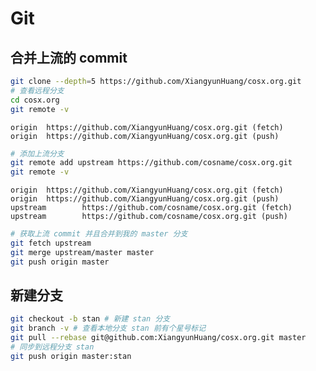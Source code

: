 # Git

## 合并上流的 commit 

```bash
git clone --depth=5 https://github.com/XiangyunHuang/cosx.org.git
# 查看远程分支
cd cosx.org
git remote -v
```

```
origin  https://github.com/XiangyunHuang/cosx.org.git (fetch)
origin  https://github.com/XiangyunHuang/cosx.org.git (push)
```


```bash
# 添加上流分支
git remote add upstream https://github.com/cosname/cosx.org.git
git remote -v
```
```
origin  https://github.com/XiangyunHuang/cosx.org.git (fetch)
origin  https://github.com/XiangyunHuang/cosx.org.git (push)
upstream        https://github.com/cosname/cosx.org.git (fetch)
upstream        https://github.com/cosname/cosx.org.git (push)
```

```bash
# 获取上流 commit 并且合并到我的 master 分支
git fetch upstream
git merge upstream/master master
git push origin master
```

## 新建分支


```bash
git checkout -b stan # 新建 stan 分支
git branch -v # 查看本地分支 stan 前有个星号标记
git pull --rebase git@github.com:XiangyunHuang/cosx.org.git master
# 同步到远程分支 stan
git push origin master:stan
```

